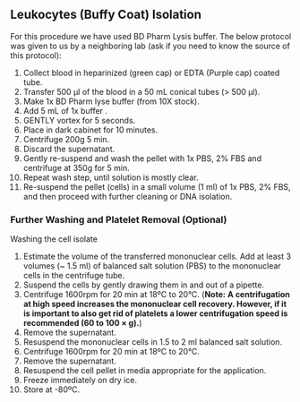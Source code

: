 ## Leukocytes (Buffy Coat) Isolation {#leukocyte_isolation}

For this procedure we have used BD Pharm Lysis buffer.  The below protocol was given to us by a neighboring lab (ask if you need to know the source of this protocol):

1.	Collect blood in heparinized (green cap) or EDTA (Purple cap) coated tube. 
2.	Transfer 500 µl of the blood in a 50 mL conical tubes (> 500 µl). 
3.	Make 1x BD Pharm lyse buffer (from 10X stock). 
4.	Add 5 mL of 1x buffer .
5.	GENTLY vortex for 5 seconds. 
6.	Place in dark cabinet for 10 minutes.
7.	Centrifuge 200g 5 min.
8.	Discard the supernatant. 
9.	Gently re-suspend and wash the pellet with 1x PBS, 2% FBS and centrifuge at 350g for 5 min.
10.	Repeat wash step, until solution is mostly clear.  
11.	Re-suspend the pellet (cells) in a small volume (1 ml) of 1x PBS, 2% FBS, and then proceed with further cleaning or DNA isolation.

### Further Washing and Platelet Removal (Optional)

Washing the cell isolate

1. Estimate the volume of the transferred mononuclear cells. Add at least 3 volumes (~ 1.5 ml) of balanced salt solution (PBS) to the mononuclear cells in the centrifuge tube.
2. Suspend the cells by gently drawing them in and out of a pipette.
3. Centrifuge 1600rpm for 20 min at 18ºC to 20°C.
(**Note:** __A centrifugation at high speed increases the mononuclear cell recovery. However, if it is important to also get rid of platelets a lower centrifugation speed is recommended (60 to 100 × g).__)
4. Remove the supernatant.
5. Resuspend the mononuclear cells in 1.5 to 2 ml balanced salt solution.
6. Centrifuge 1600rpm for 20 min at 18ºC to 20°C.
7. Remove the supernatant.
8. Resuspend the cell pellet in media appropriate for the application.
9. Freeze immediately on dry ice.
10. Store at -80ºC.